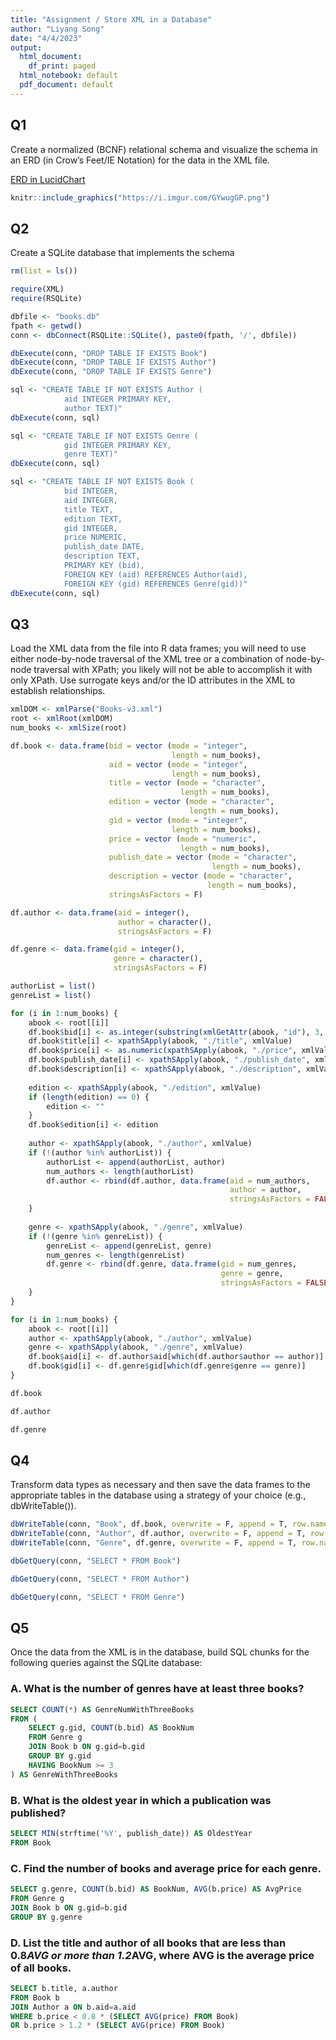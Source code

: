 ```yaml
---
title: "Assignment / Store XML in a Database"
author: "Liyang Song"
date: "4/4/2023"
output:
  html_document:
    df_print: paged
  html_notebook: default
  pdf_document: default
---
```


## Q1

Create a normalized (BCNF) relational schema and visualize the schema in an ERD (in Crow's Feet/IE Notation) for the data in the XML file.

[ERD in LucidChart](https://lucid.app/lucidchart/635860c7-d9cc-4f90-80a2-ea35ce406ec8/edit?viewport_loc=31%2C-10%2C1277%2C564%2C0_0&invitationId=inv_96bb09dc-4137-4d5a-a478-b10f8ba9c6ed)

```r
knitr::include_graphics("https://i.imgur.com/GYwugGP.png")
```

## Q2

Create a SQLite database that implements the schema

```r
rm(list = ls())

require(XML)
require(RSQLite)

dbfile <- "books.db"
fpath <- getwd()
conn <- dbConnect(RSQLite::SQLite(), paste0(fpath, '/', dbfile))
```

```r
dbExecute(conn, "DROP TABLE IF EXISTS Book")
dbExecute(conn, "DROP TABLE IF EXISTS Author")
dbExecute(conn, "DROP TABLE IF EXISTS Genre")
```

```r
sql <- "CREATE TABLE IF NOT EXISTS Author (
            aid INTEGER PRIMARY KEY,
            author TEXT)"
dbExecute(conn, sql)

sql <- "CREATE TABLE IF NOT EXISTS Genre (
            gid INTEGER PRIMARY KEY,
            genre TEXT)"
dbExecute(conn, sql)

sql <- "CREATE TABLE IF NOT EXISTS Book (
            bid INTEGER,
            aid INTEGER,
            title TEXT,
            edition TEXT,
            gid INTEGER,
            price NUMERIC,
            publish_date DATE,
            description TEXT,
            PRIMARY KEY (bid),
            FOREIGN KEY (aid) REFERENCES Author(aid),
            FOREIGN KEY (gid) REFERENCES Genre(gid))"
dbExecute(conn, sql)
```

## Q3

Load the XML data from the file into R data frames; you will need to use either node-by-node traversal of the XML tree or a combination of node-by-node traversal with XPath; you likely will not be able to accomplish it with only XPath. Use surrogate keys and/or the ID attributes in the XML to establish relationships.

```r
xmlDOM <- xmlParse("Books-v3.xml")
root <- xmlRoot(xmlDOM)
num_books <- xmlSize(root)

df.book <- data.frame(bid = vector (mode = "integer",
                                    length = num_books),
                      aid = vector (mode = "integer",
                                    length = num_books),
                      title = vector (mode = "character",
                                      length = num_books),
                      edition = vector (mode = "character",
                                        length = num_books),
                      gid = vector (mode = "integer",
                                    length = num_books),
                      price = vector (mode = "numeric",
                                      length = num_books),
                      publish_date = vector (mode = "character",
                                             length = num_books),
                      description = vector (mode = "character",
                                            length = num_books),
                      stringsAsFactors = F)

df.author <- data.frame(aid = integer(),
                        author = character(),
                        stringsAsFactors = F)

df.genre <- data.frame(gid = integer(),
                       genre = character(),
                       stringsAsFactors = F)
```

```r
authorList = list()
genreList = list()

for (i in 1:num_books) {
    abook <- root[[i]]
    df.book$bid[i] <- as.integer(substring(xmlGetAttr(abook, "id"), 3, 5))
    df.book$title[i] <- xpathSApply(abook, "./title", xmlValue)
    df.book$price[i] <- as.numeric(xpathSApply(abook, "./price", xmlValue))
    df.book$publish_date[i] <- xpathSApply(abook, "./publish_date", xmlValue)
    df.book$description[i] <- xpathSApply(abook, "./description", xmlValue)
    
    edition <- xpathSApply(abook, "./edition", xmlValue)
    if (length(edition) == 0) {
        edition <- ""
    }
    df.book$edition[i] <- edition
    
    author <- xpathSApply(abook, "./author", xmlValue)
    if (!(author %in% authorList)) {
        authorList <- append(authorList, author)
        num_authors <- length(authorList)
        df.author <- rbind(df.author, data.frame(aid = num_authors, 
                                                 author = author, 
                                                 stringsAsFactors = FALSE))
    }
    
    genre <- xpathSApply(abook, "./genre", xmlValue)
    if (!(genre %in% genreList)) {
        genreList <- append(genreList, genre)
        num_genres <- length(genreList)
        df.genre <- rbind(df.genre, data.frame(gid = num_genres, 
                                               genre = genre, 
                                               stringsAsFactors = FALSE))
    }
}
```

```r
for (i in 1:num_books) {
    abook <- root[[i]]
    author <- xpathSApply(abook, "./author", xmlValue)
    genre <- xpathSApply(abook, "./genre", xmlValue)
    df.book$aid[i] <- df.author$aid[which(df.author$author == author)]
    df.book$gid[i] <- df.genre$gid[which(df.genre$genre == genre)]
}

```

```r
df.book
```

```r
df.author
```

```r
df.genre
```

## Q4

Transform data types as necessary and then save the data frames to the appropriate tables in the database using a strategy of your choice (e.g., dbWriteTable()).

```r
dbWriteTable(conn, "Book", df.book, overwrite = F, append = T, row.names = F)
dbWriteTable(conn, "Author", df.author, overwrite = F, append = T, row.names = F)
dbWriteTable(conn, "Genre", df.genre, overwrite = F, append = T, row.names = F)
```

```r
dbGetQuery(conn, "SELECT * FROM Book")
```

```r
dbGetQuery(conn, "SELECT * FROM Author")
```

```r
dbGetQuery(conn, "SELECT * FROM Genre")
```

## Q5

Once the data from the XML is in the database, build SQL chunks for the following queries against the SQLite database:

### A. What is the number of genres have at least three books?

```sql
SELECT COUNT(*) AS GenreNumWithThreeBooks
FROM (
    SELECT g.gid, COUNT(b.bid) AS BookNum
    FROM Genre g
    JOIN Book b ON g.gid=b.gid
    GROUP BY g.gid
    HAVING BookNum >= 3
) AS GenreWithThreeBooks
```

### B. What is the oldest year in which a publication was published?

```sql
SELECT MIN(strftime('%Y', publish_date)) AS OldestYear
FROM Book
```

### C. Find the number of books and average price for each genre.

```sql
SELECT g.genre, COUNT(b.bid) AS BookNum, AVG(b.price) AS AvgPrice
FROM Genre g
JOIN Book b ON g.gid=b.gid
GROUP BY g.genre
```

### D. List the title and author of all books that are less than 0.8*AVG or more than 1.2*AVG, where AVG is the average price of all books.

```sql
SELECT b.title, a.author
FROM Book b
JOIN Author a ON b.aid=a.aid
WHERE b.price < 0.8 * (SELECT AVG(price) FROM Book)
OR b.price > 1.2 * (SELECT AVG(price) FROM Book)
```